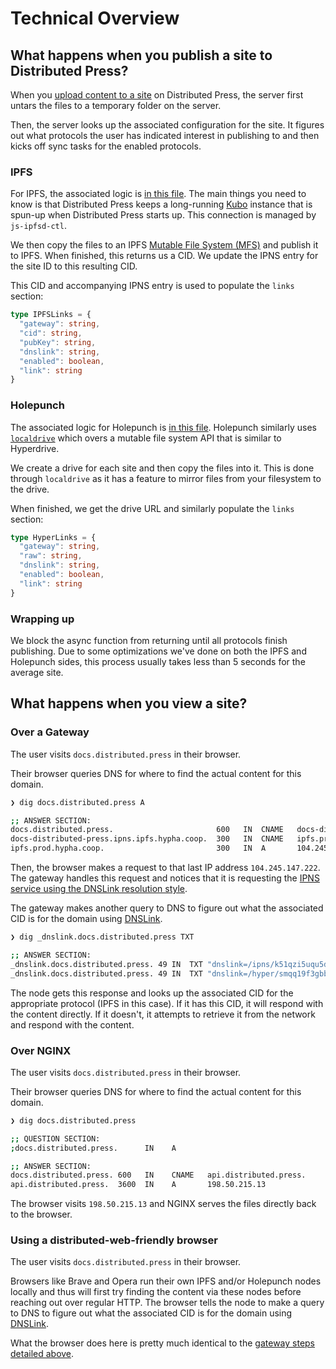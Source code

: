 # Technical Overview
## What happens when you publish a site to Distributed Press?
When you [upload content to a site](./api-reference/site#uploading-content-to-a-site) on Distributed Press, the server first 
untars the files to a temporary folder on the server.

Then, the server looks up the associated configuration for the site. It figures out what 
protocols the user has indicated interest in publishing to and then kicks off sync tasks
for the enabled protocols.

### IPFS
For IPFS, the associated logic is [in this file](https://github.com/hyphacoop/api.distributed.press/blob/main/protocols/ipfs.ts).
The main things you need to know is that Distributed Press keeps a long-running [Kubo](https://www.npmjs.com/package/go-ipfs)
instance that is spun-up when Distributed Press starts up. This connection is managed by `js-ipfsd-ctl`.

We then copy the files to an IPFS [Mutable File System (MFS)](https://docs.ipfs.tech/concepts/file-systems/) and 
publish it to IPFS. When finished, this returns us a CID. We update the IPNS entry for the site ID to this resulting CID.

This CID and accompanying IPNS entry is used to populate the `links` section:

```typescript
type IPFSLinks = {
  "gateway": string,
  "cid": string,
  "pubKey": string,
  "dnslink": string,
  "enabled": boolean,
  "link": string 
}
```

### Holepunch
The associated logic for Holepunch is [in this file](https://github.com/hyphacoop/api.distributed.press/blob/main/protocols/hyper.ts).
Holepunch similarly uses [`localdrive`](https://www.npmjs.com/package/localdrive) which overs a mutable file system API that is similar to Hyperdrive.

We create a drive for each site and then copy the files into it. This is done through `localdrive` as it has a feature to
mirror files from your filesystem to the drive.

When finished, we get the drive URL and similarly populate the `links` section:

```typescript
type HyperLinks = {
  "gateway": string,
  "raw": string,
  "dnslink": string,
  "enabled": boolean,
  "link": string 
}
```

### Wrapping up
We block the async function from returning until all protocols finish publishing. Due to some optimizations
we've done on both the IPFS and Holepunch sides, this process usually takes less than 5 seconds for the average site.

## What happens when you view a site?
### Over a Gateway
The user visits `docs.distributed.press` in their browser.

Their browser queries DNS for where to find the actual content for this domain.

```bash
❯ dig docs.distributed.press A

;; ANSWER SECTION:
docs.distributed.press.                       600   IN	CNAME   docs-distributed-press.ipns.ipfs.hypha.coop.
docs-distributed-press.ipns.ipfs.hypha.coop.  300   IN  CNAME   ipfs.prod.hypha.coop.
ipfs.prod.hypha.coop.                         300   IN  A       104.245.147.222
```

Then, the browser makes a request to that last IP address `104.245.147.222`. The gateway
handles this request and notices that it is requesting the [IPNS service using the DNSLink resolution style](https://docs.ipfs.tech/concepts/ipfs-gateway/#gateway-services).

The gateway makes another query to DNS to figure out what the associated CID is for the domain using [DNSLink](https://dnslink.dev/).

```bash
❯ dig _dnslink.docs.distributed.press TXT       

;; ANSWER SECTION:
_dnslink.docs.distributed.press. 49 IN	TXT	"dnslink=/ipns/k51qzi5uqu5dicruj8whyde1z5vtm2tg6q1gey17nb2trkuh4b0m69sl6z85cw/"
_dnslink.docs.distributed.press. 49 IN	TXT	"dnslink=/hyper/smqq19f3gbbz7sn9zko589az9x8ip4ky5g4nce5rnzgywfi13qso/"
```

The node gets this response and looks up the associated CID for the appropriate protocol (IPFS in this case).
If it has this CID, it will respond with the content directly. If it doesn't, it attempts to retrieve it from the network and respond with the content.


### Over NGINX
The user visits `docs.distributed.press` in their browser.

Their browser queries DNS for where to find the actual content for this domain.

```bash
❯ dig docs.distributed.press

;; QUESTION SECTION:
;docs.distributed.press.      IN	A

;; ANSWER SECTION:
docs.distributed.press. 600   IN	CNAME   api.distributed.press.
api.distributed.press.  3600  IN	A       198.50.215.13
```

The browser visits `198.50.215.13` and NGINX serves the files directly back to the browser.

### Using a distributed-web-friendly browser
The user visits `docs.distributed.press` in their browser.

Browsers like Brave and Opera run their own IPFS and/or Holepunch nodes locally and thus will first try finding the content via these nodes before reaching out over regular HTTP.
The browser tells the node to make a query to DNS to figure out what the associated CID is for the domain using [DNSLink](https://dnslink.dev/).

What the browser does here is pretty much identical to the [gateway steps detailed above](#over-a-gateway).

